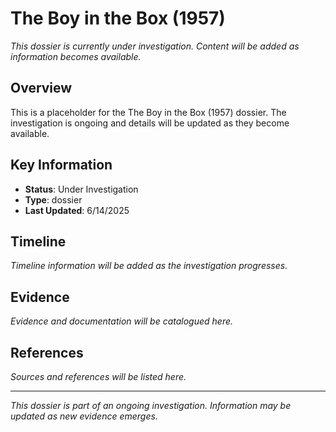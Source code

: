 # The Boy in the Box (1957)

*This dossier is currently under investigation. Content will be added as information becomes available.*

## Overview

This is a placeholder for the The Boy in the Box (1957) dossier. The investigation is ongoing and details will be updated as they become available.

## Key Information

- **Status**: Under Investigation
- **Type**: dossier
- **Last Updated**: 6/14/2025

## Timeline

*Timeline information will be added as the investigation progresses.*

## Evidence

*Evidence and documentation will be catalogued here.*

## References

*Sources and references will be listed here.*

---

*This dossier is part of an ongoing investigation. Information may be updated as new evidence emerges.*
